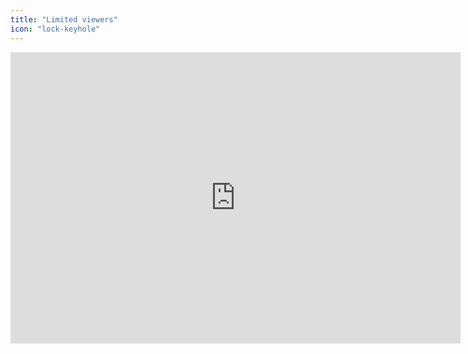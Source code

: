 ```yaml
---
title: "Limited viewers"
icon: "lock-keyhole"
---
```


<iframe width="720" height="466" src="https://www.loom.com/embed/053f45d49ab9474e9ed2b17c3e78eeb7?sid=5d36701d-4984-4717-838f-4323ecc8576d" frameborder="0" webkitallowfullscreen mozallowfullscreen allowfullscreen />

## Overview

To protect sensitive or confidential information in your financial models, it may be necessary to restrict access for specific users. You can assign the *Limited Viewer* role using the following methods:

* **For existing users**: You can demote an existing user to the *Limited Viewer* role from the Members page in your organization settings. By default, this action revokes their access to all models in your organization. To grant access to specific sheets, follow the process outlined below.

* **For new users**: You can assign the *Limited Viewer* role to new users by sharing individual sheets. To do this, navigate to the desired sheet, select the *Share* option, and enter the email address of the person you wish to invite. This will grant them limited access to the specified sheet.

## Basics

### Permissions

Limited viewers can only access specific sheets and models they have been explicitly permitted to view. Access for limited viewers adheres to the principle of least privilege, meaning that, by default, they have no access to any financial models in your workspace.

Limited viewers have restricted permissions and cannot:

* View dashboards or charts.

* Edit or adjust financial models.

* Add, remove, or update general ledger account mappings.

* Add, remove, or change the roles of organization members.

* Terminate the account or modify organization settings.

<Tip>
  Limited access is currently only available for [Enterprise](https://www.francis.app/pricing) users. For any questions regarding the permissions and access restrictions for limited viewers, please contact our support at support@francis.app.
</Tip>

### Invitation and sign-up

Once invited, limited viewers will receive a sign-up email that enables them to create an account, join your organization, and see the selected sheets.

In addition, following sign-up, Limited Viewers receive a welcome e-mail with a short introductory video that outlines how to use Francis as a Limited Viewer.
